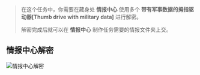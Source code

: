 > 在这个任务中，你需要在藏身处 **情报中心** 使用多个 **带有军事数据的拇指驱动器[Thumb drive with military data]** 进行解密。
>
> 解密完成后就可以在 **情报中心** 制作任务需要的情报文件夹上交。

## 情报中心解密

![情报中心解密](/tarkov/images/guides/progression-difficulties-part-2/c353b6c9-2acd-4caf-b209-92cd71389b55.webp "情报中心解密")
